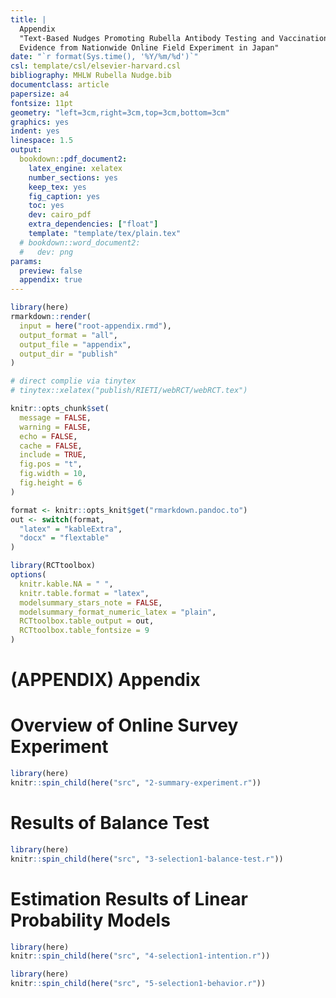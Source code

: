```yaml
---
title: |
  Appendix
  "Text-Based Nudges Promoting Rubella Antibody Testing and Vaccination:
  Evidence from Nationwide Online Field Experiment in Japan"
date: "`r format(Sys.time(), '%Y/%m/%d')`"
csl: template/csl/elsevier-harvard.csl
bibliography: MHLW Rubella Nudge.bib
documentclass: article
papersize: a4
fontsize: 11pt
geometry: "left=3cm,right=3cm,top=3cm,bottom=3cm"
graphics: yes
indent: yes
linespace: 1.5
output:
  bookdown::pdf_document2:
    latex_engine: xelatex
    number_sections: yes
    keep_tex: yes
    fig_caption: yes
    toc: yes
    dev: cairo_pdf
    extra_dependencies: ["float"]
    template: "template/tex/plain.tex"
  # bookdown::word_document2:
  #   dev: png
params:
  preview: false
  appendix: true
---
```


```r
library(here)
rmarkdown::render(
  input = here("root-appendix.rmd"),
  output_format = "all",
  output_file = "appendix",
  output_dir = "publish"
)

# direct complie via tinytex
# tinytex::xelatex("publish/RIETI/webRCT/webRCT.tex")
```

```r
knitr::opts_chunk$set(
  message = FALSE,
  warning = FALSE,
  echo = FALSE,
  cache = FALSE,
  include = TRUE,
  fig.pos = "t",
  fig.width = 10,
  fig.height = 6
)

format <- knitr::opts_knit$get("rmarkdown.pandoc.to")
out <- switch(format,
  "latex" = "kableExtra",
  "docx" = "flextable"
)

library(RCTtoolbox)
options(
  knitr.kable.NA = " ",
  knitr.table.format = "latex",
  modelsummary_stars_note = FALSE,
  modelsummary_format_numeric_latex = "plain",
  RCTtoolbox.table_output = out,
  RCTtoolbox.table_fontsize = 9
)
```

# (APPENDIX) Appendix {-}

\clearpage

# Overview of Online Survey Experiment

```r
library(here)
knitr::spin_child(here("src", "2-summary-experiment.r"))
```

\clearpage

# Results of Balance Test

```r
library(here)
knitr::spin_child(here("src", "3-selection1-balance-test.r"))
```

\clearpage

# Estimation Results of Linear Probability Models

```r
library(here)
knitr::spin_child(here("src", "4-selection1-intention.r"))
```

```r
library(here)
knitr::spin_child(here("src", "5-selection1-behavior.r"))
```

\clearpage